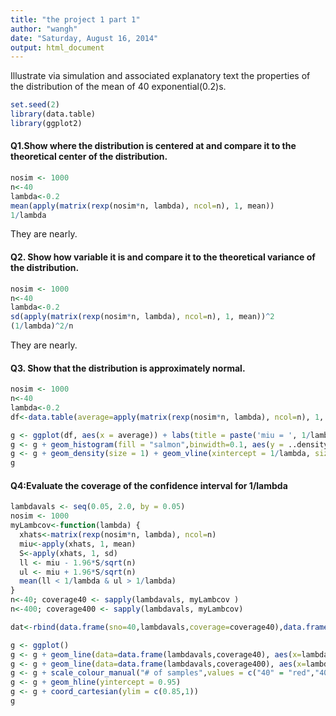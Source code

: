 ```yaml
---
title: "the project 1 part 1"
author: "wangh"
date: "Saturday, August 16, 2014"
output: html_document
---
```


Illustrate via simulation and associated explanatory text the properties of the distribution of the mean of 40 exponential(0.2)s. 
```r
set.seed(2)
library(data.table)
library(ggplot2)
```
#### Q1.Show where the distribution is centered at and compare it to the theoretical center of the distribution.
```r
nosim <- 1000
n<-40
lambda<-0.2
mean(apply(matrix(rexp(nosim*n, lambda), ncol=n), 1, mean))
1/lambda
```
They are nearly.

#### Q2. Show how variable it is and compare it to the theoretical variance of the distribution.
```r
nosim <- 1000
n<-40
lambda<-0.2
sd(apply(matrix(rexp(nosim*n, lambda), ncol=n), 1, mean))^2
(1/lambda)^2/n
```
They are nearly.

#### Q3. Show that the distribution is approximately normal.
```r
nosim <- 1000
n<-40
lambda<-0.2
df<-data.table(average=apply(matrix(rexp(nosim*n, lambda), ncol=n), 1, mean))
```
```r
g <- ggplot(df, aes(x = average)) + labs(title = paste('miu = ', 1/lambda))
g <- g + geom_histogram(fill = "salmon",binwidth=0.1, aes(y = ..density..), colour = "black")
g <- g + geom_density(size = 1) + geom_vline(xintercept = 1/lambda, size =1)
g
```

#### Q4:Evaluate the coverage of the confidence interval for 1/lambda
```r
lambdavals <- seq(0.05, 2.0, by = 0.05)
nosim <- 1000
myLambcov<-function(lambda) {
  xhats<-matrix(rexp(nosim*n, lambda), ncol=n)
  miu<-apply(xhats, 1, mean)
  S<-apply(xhats, 1, sd)
  ll <- miu - 1.96*S/sqrt(n)
  ul <- miu + 1.96*S/sqrt(n)
  mean(ll < 1/lambda & ul > 1/lambda)
}  
n<-40; coverage40 <- sapply(lambdavals, myLambcov )
n<-400; coverage400 <- sapply(lambdavals, myLambcov)
```
```r
dat<-rbind(data.frame(sno=40,lambdavals,coverage=coverage40),data.frame(sno=400,lambdavals,coverage=coverage400))

g <- ggplot() 
g <- g + geom_line(data=data.frame(lambdavals,coverage40), aes(x=lambdavals,y=coverage40,color="40"),size=1)
g <- g + geom_line(data=data.frame(lambdavals,coverage400), aes(x=lambdavals,y=coverage400,color="400"),size=1)
g <- g + scale_colour_manual("# of samples",values = c("40" = "red","400" = "blue"))
g <- g + geom_hline(yintercept = 0.95)
g <- g + coord_cartesian(ylim = c(0.85,1))
g
```
